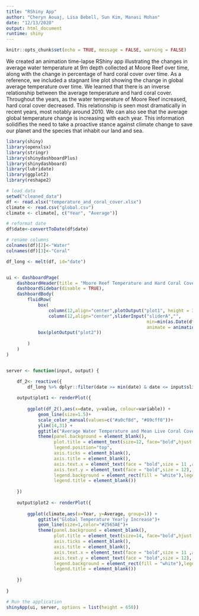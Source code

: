 ```yaml
---
title: "RShiny App"
author: "Cheryn Aouaj, Lisa Bebell, Sun Kim, Manasi Mohan"
date: "12/13/2020"
output: html_document
runtime: shiny
---
```


```r
knitr::opts_chunk$set(echo = TRUE, message = FALSE, warning = FALSE)
```

We created an animation time-lapse RShiny app illustrating the changes in average water temperature at 9m depth collected at Moore Reef over time, along with the change in percentage of hard coral cover over time. As a reference, we included a stagnant line plot showing the change in global average temperature over time. We learned that there is an inverse relationship between the average temperature and hard coral cover. Throughout the years, as the water temperature of Moore Reef increased, hard coral cover decreased. This relationship is seen most dramatically in recent years, most notably around 2010. We can also see that the average global temperature change is increasing with each year. This information solidifies the need to take a proactive stance against climate change to save our planet and the species that inhabit our land and sea.

```r
library(shiny)
library(openxlsx)
library(stringr)
library(shinydashboardPlus)
library(shinydashboard)
library(lubridate)
library(ggplot2)
library(reshape2)

# load data
setwd("cleaned_data")
df <- read.xlsx("temperature_and_coral_cover.xlsx") 
climate <- read.csv("global.csv")
climate <- climate[, c("Year", "Average")]

# reformat date
df$date<-convertToDate(df$date)

# rename columns
colnames(df)[2]<-"Water"
colnames(df)[3]<-"Coral"

df_long <- melt(df, id="date")


ui <- dashboardPage(
    dashboardHeader(title = "Moore Reef Temperature and Hard Coral Cover Relationship Dashboard"),
    dashboardSidebar(disable = TRUE),
    dashboardBody(
        fluidRow(
            box(
                column(12,align="center",plotOutput("plot1", height = 350)),
                column(12,align="center",sliderInput("sliderA","",
                                                     min=min(as.Date(df$date)), max=max(as.Date(df$date)), step=30, value=as.Date("1997-11-21"),
                                                     animate = animationOptions(interval = 300, loop = TRUE)))),
            box(plotOutput("plot2"))
            
        )
    )
)


server <- function(input, output) {

    df_2<- reactive({
        df_long %>% dplyr::filter(date >= min(date) & date <= input$sliderA) })
    
    output$plot1 <- renderPlot({
        
        ggplot(df_2(),aes(x=date, y=value, colour=variable)) +
            geom_line(size=1.5)+
            scale_color_manual(values=c("#a0cf8d", "#89cff0"))+
            ylim(14,31) +
            ggtitle("Average Water Temperature and Mean Live Coral Cover Percentage")+
            theme(panel.background = element_blank(),
                  plot.title = element_text(size=12, face="bold",hjust = 0.5),
                  legend.position="top",
                  axis.ticks = element_blank(),
                  axis.title = element_blank(),
                  axis.text.x = element_text(face = "bold",size = 11 ,angle = 45),
                  axis.text.y = element_text(face = "bold",size = 12),
                  legend.background = element_rect(fill = "white"),legend.key = element_rect(fill = "white"),
                  legend.title = element_blank())
        
    })
    
    output$plot2 <- renderPlot({
        
        ggplot(climate,aes(x=Year, y=Average, group=1)) +
            ggtitle("Global Temperature Yearly Increase")+
            geom_line(size=1,color="#2565AE")+
            theme(panel.background = element_blank(),
                  plot.title = element_text(size=14, face="bold",hjust = 0.5),
                  axis.ticks = element_blank(),
                  axis.title = element_blank(),
                  axis.text.x = element_text(face = "bold",size = 11 ,angle = 45),
                  axis.text.y = element_text(face = "bold",size = 12),
                  legend.background = element_rect(fill = "white"),legend.key = element_rect(fill = "white"),
                  legend.title = element_blank())
        
    })
    
}

# Run the application 
shinyApp(ui, server, options = list(height = 650))
```
